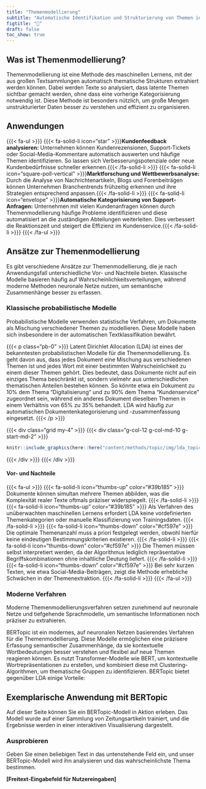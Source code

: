 ```yaml
---
title: "Themenmodellierung"
subtitle: "Automatische Identifikation und Strukturierung von Themen in Texten"
figtitle: "📰"
draft: false
toc_show: true
---
```


## Was ist Themenmodellierung?

<!-- {{{< div class="grid" >}}} {{{< div class="g-col-12 g-col-md-4 g-start-md-5" >}}}  -->

<!-- ```{r} -->
<!-- knitr::include_graphics(here::here("content/methods/topic/img/book.svg")) -->
<!-- ``` -->

<!-- {{{< /div >}}} {{{< /div >}}} -->

Themenmodellierung ist eine Methode des maschinellen Lernens, mit der aus großen Textsammlungen automatisch thematische Strukturen extrahiert werden können. Dabei werden Texte so analysiert, dass latente Themen sichtbar gemacht werden, ohne dass eine vorherige Kategorisierung notwendig ist. Diese Methode ist besonders nützlich, um große Mengen unstrukturierter Daten besser zu verstehen und effizient zu organisieren.



## Anwendungen 

{{{< fa-ul >}}}
    {{{< fa-solid-li icon="star" >}}}**Kundenfeedback analysieren:** Unternehmen können Kundenrezensionen, Support-Tickets oder Social-Media-Kommentare automatisch auswerten und häufige Themen identifizieren. So lassen sich Verbesserungspotenziale oder neue Kundenbedürfnisse schneller erkennen.{{{< /fa-solid-li >}}}
    {{{< fa-solid-li icon="square-poll-vertical" >}}}**Marktforschung und Wettbewerbsanalyse:** Durch die Analyse von Nachrichtenartikeln, Blogs und Forenbeiträgen können Unternehmen Branchentrends frühzeitig erkennen und ihre Strategien entsprechend anpassen.{{{< /fa-solid-li >}}}
    {{{< fa-solid-li  icon="envelope" >}}}**Automatische Kategorisierung von Support-Anfragen:** Unternehmen mit vielen Kundenanfragen können durch Themenmodellierung häufige Probleme identifizieren und diese automatisiert an die zuständigen Abteilungen weiterleiten. Dies verbessert die Reaktionszeit und steigert die Effizienz im Kundenservice.{{{< /fa-solid-li >}}}
{{{< /fa-ul >}}}


## Ansätze zur Themenmodellierung

Es gibt verschiedene Ansätze zur Themenmodellierung, die je nach Anwendungsfall unterschiedliche Vor- und Nachteile bieten. Klassische Modelle basieren häufig auf Wahrscheinlichkeitsverteilungen, während moderne Methoden neuronale Netze nutzen, um semantische Zusammenhänge besser zu erfassen.

### Klassische probabilistische Modelle

Probabilistische Modelle verwenden statistische Verfahren, um Dokumente als Mischung verschiedener Themen zu modellieren. Diese Modelle haben sich insbesondere in der automatischen Textklassifikation bewährt.

{{{< p class="pb-0" >}}}
Latent Dirichlet Allocation (LDA) ist eines der bekanntesten probabilistischen Modelle für die Themenmodellierung. Es geht davon aus, dass jedes Dokument eine Mischung aus verschiedenen Themen ist und jedes Wort mit einer bestimmten Wahrscheinlichkeit zu einem dieser Themen gehört. Dies bedeutet, dass Dokumente nicht auf ein einziges Thema beschränkt ist, sondern vielmehr aus unterschiedlichen thematischen Anteilen bestehen können. So könnte etwa ein Dokument zu 10% dem Thema "Digitalisierung" und zu 90% dem Thema "Kundenservice" zugeordnet sein, während ein anderes Dokument dieselben Themen in einem Verhältnis von 65% zu 35% behandelt. LDA wird häufig zur automatischen Dokumentenkategorisierung und -zusammenfassung eingesetzt.
{{{< /p >}}}

{{{< div class="grid my-4" >}}} {{{< div class="g-col-12 g-col-md-10 g-start-md-2" >}}}

```r
knitr::include_graphics(here::here("content/methods/topic/img/lda_topic.svg"))
```

{{{< /div >}}} {{{< /div >}}}

#### Vor- und Nachteile

{{{< fa-ul >}}}
    {{{< fa-solid-li icon="thumbs-up" color="#39b185" >}}} Dokumente können simultan mehrere Themen abbilden, was die Komplexität realer Texte oftmals präziser widerspiegelt. {{{< /fa-solid-li >}}}
        {{{< fa-solid-li icon="thumbs-up" color="#39b185" >}}} Als Verfahren des unüberwachten maschinellen Lernens erfordert LDA keine vordefinierten Themenkategorien oder manuelle Klassifizierung von Trainingsdaten. {{{< /fa-solid-li >}}}
    {{{< fa-solid-li icon="thumbs-down" color="#cf597e" >}}} Die optimale Themenanzahl muss a priori festgelegt werden, obwohl hierfür keine eindeutigen Bestimmungskriterien existieren. {{{< /fa-solid-li >}}}
        {{{< fa-solid-li icon="thumbs-down" color="#cf597e" >}}} Die Themen müssen selbst interpretiert werden, da der Algorithmus lediglich repräsentative Begriffskombinationen ohne inhaltliche Deutung liefert.  {{{< /fa-solid-li >}}}
         {{{< fa-solid-li icon="thumbs-down" color="#cf597e" >}}} Bei sehr kurzen Texten, wie etwa Social-Media-Beiträgen, zeigt die Methode erhebliche Schwächen in der Themenextraktion. {{{< /fa-solid-li >}}}
{{{< /fa-ul >}}}



### Moderne Verfahren

Moderne Themenmodellierungsverfahren setzen zunehmend auf neuronale Netze und tiefgehende Sprachmodelle, um semantische Informationen noch präziser zu extrahieren.

BERTopic ist ein modernes, auf neuronalen Netzen basierendes Verfahren für die Themenmodellierung. Diese Modelle ermöglichen eine präzisere Erfassung semantischer Zusammenhänge, da sie kontextuelle Wortbedeutungen besser verstehen und flexibel auf neue Themen reagieren können. Es nutzt Transformer-Modelle wie BERT, um kontextuelle Wortrepräsentationen zu erstellen, und kombiniert diese mit Clustering-Algorithmen, um thematische Gruppen zu identifizieren. BERTopic bietet gegenüber LDA einige Vorteile:

## Exemplarische Anwendung mit BERTopic

Auf dieser Seite können Sie ein BERTopic-Modell in Aktion erleben. Das Modell wurde auf einer Sammlung von Zeitungsartikeln trainiert, und die Ergebnisse werden in einer interaktiven Visualisierung dargestellt.

### Ausprobieren

Geben Sie einen beliebigen Text in das untenstehende Feld ein, und unser BERTopic-Modell wird ihn analysieren und das wahrscheinlichste Thema bestimmen.

**[Freitext-Eingabefeld für Nutzereingaben]**

